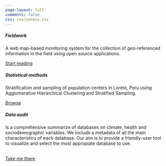 ```yaml
---
page-layout: full
comments: false
css: css/innova.css
---
```


::: {#welcome-message-title .h1}
:::

::: grid
::: {.g-col-12 .g-col-md-10 .g-start-md-2}
:::

::: {.g-col-12 .g-col-md-10 .g-start-md-2}
::: {#welcome-message-title2 .h3}
<p class="multipleStrings">

</p>
:::
:::

::: {.g-col-12 .g-col-md-4}
::: {.card .mb-2}
::: card-body
<h5 class="card-title">

Fieldwork

</h5>

<p class="card-text">

A web map-based monitoring system for the collection of geo-referenced information in the field using open source applications.

</p>

<a href="webmap.html" class="btn btn-info stretched-link">Start reading</a>
:::
:::
:::

::: {.g-col-12 .g-col-md-4}
::: {.card .mb-2}
::: card-body
<h5 class="card-title">

Statistical methods

</h5>

<p class="card-text">

Stratification and sampling of population centers in Loreto, Peru using Agglomerative Hierarchical Clustering and Stratified Sampling.

</p>

<a href="methodology.html" class="btn btn-warning stretched-link">Browse</a>
:::
:::
:::

::: {.g-col-12 .g-col-md-4}
::: {.card .mb-2}
::: card-body
<h5 class="card-title">

Data audit

</h5>

<p class="card-text">

Is a comprehensive summarize of databases on climate, health and sociodemographic variables. We include a metadata of all the main characteristics of each database. Our aim is to provide a friendly-user tool to visualize and select the most appropiate database to use.

</p>

<br> <a href="https://healthinnovation.github.io/harmonize-dashboard/" class="btn btn-danger stretched-link">Take me there</a>
:::
:::
:::
:::
